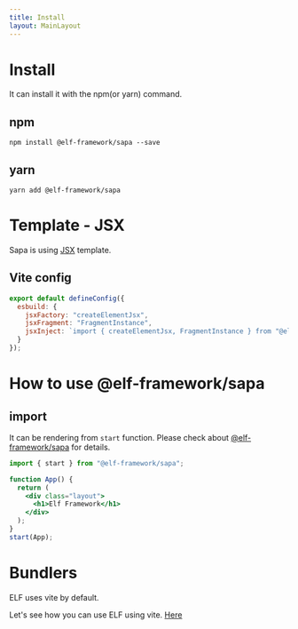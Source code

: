 ```yaml
---
title: Install
layout: MainLayout
---
```



# Install

It can install it with the npm(or yarn) command.

## npm 

```shell
npm install @elf-framework/sapa --save
```

## yarn 

```shell
yarn add @elf-framework/sapa 
```

# Template - JSX

Sapa is using [JSX](https://ko.reactjs.org/docs/introducing-jsx.html) template.


## Vite config 

```js {3-5} showLineNumbers 
export default defineConfig({
  esbuild: {
    jsxFactory: "createElementJsx",
    jsxFragment: "FragmentInstance",
    jsxInject: `import { createElementJsx, FragmentInstance } from "@elf-framework/sapa"`
  }
});
```

# How to use @elf-framework/sapa

## import

It can be rendering from `start` function. Please check about [@elf-framework/sapa](/pages/sapa) for details.


```jsx
import { start } from "@elf-framework/sapa";

function App() {
  return (
    <div class="layout">
      <h1>Elf Framework</h1>
    </div>
  );
}
start(App);
```

# Bundlers 

ELF uses vite by default.

Let's see how you can use ELF using vite. [Here](/pages/introduction/install/vite/)